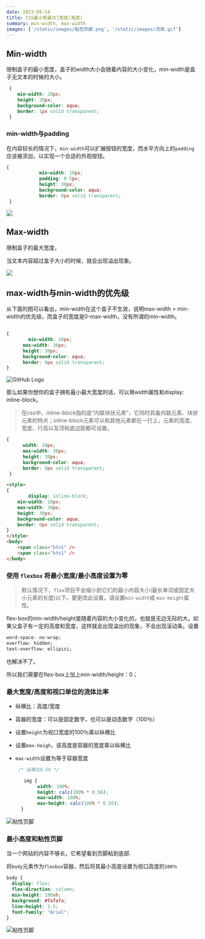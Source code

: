 ```yaml
---
date: 2023-05-14
title: CSS最小和最大(宽度/高度)
summary: min-width, max-width
images: ['/static/images/粘性页脚.png', '/static/images/流体.gif']
---
```


## Min-width

限制盒子的最小宽度，盒子的width大小会随着内容的大小变化，min-width是盒子无文本的时候的大小。

```css
 {
    min-width: 20px;
    height: 30px;
    background-color: aqua;
    border: 1px solid transparent;
 }
```



### min-width与padding

在内容较长的情况下，`min-width`可以扩展按钮的宽度，而水平方向上的`padding`应该被添加，以实现一个合适的外观按钮。

```css
{
            min-width: 10px;
            padding: 0 5px;
            height: 30px;
            background-color: aqua;
            border: 0px solid transparent;
 }
```

<img src='https://p9-juejin.byteimg.com/tos-cn-i-k3u1fbpfcp/ce915043ff574cba831853650f33c960~tplv-k3u1fbpfcp-zoom-in-crop-mark:3024:0:0:0.awebp?' />

## Max-width

限制盒子的最大宽度，

当文本内容超过盒子大小的时候，就会出现溢出现象。


<img src='https://p3-juejin.byteimg.com/tos-cn-i-k3u1fbpfcp/97441668d0b14c48901f7fbb479768a1~tplv-k3u1fbpfcp-zoom-in-crop-mark:3024:0:0:0.awebp?' />


## max-width与min-width的优先级

从下面的图可以看出，min-width在这个盒子不生效，说明max-width > min-width的优先级，而盒子的宽度是0-max-width，没有所谓的min-width。

```css
			
{     
  		min-width: 10px;
      max-width: 30px;
      height: 30px;
      background-color: aqua;
      border: 0px solid transparent;
}
```



![GitHub Logo](https://p6-juejin.byteimg.com/tos-cn-i-k3u1fbpfcp/cea62f75fb6248079d0b30bf532f8157~tplv-k3u1fbpfcp-zoom-in-crop-mark:3024:0:0:0.awebp?)



那么如果你想你的盒子拥有最小最大宽度的话，可以用width属性和display: inline-block。

> 在css中，inline-block指的是“内联块状元素”，它同时具备内联元素、块状元素的特点；inline-block元素可以和其他元素都在一行上，元素的高度、宽度、行高以及顶和底边距都可设置。

```css
{
      width: 10px;
      max-width: 30px;
      height: 30px;
      background-color: aqua;
      border: 0px solid transparent;
 }
```

```html
<style>
{
		display: inline-block;
    min-width: 10px;
    max-width: 30px;
    height: 30px;
    background-color: aqua;
    border: 0px solid transparent;
}
</style>
<body>
    <span class="btn1" />
    <span class="btn1" />
</body>
```

### 使用 `flexbox` 将最小宽度/最小高度设置为零

> 默认情况下，`flex`项目不会缩小到它们的最小内容大小(最长单词或固定大小元素的长度)以下。要更改此设置，请设置`min-width`或 `min-height`属性。

flex-box的min-width/height是随着内容的大小变化的，也就是无边无际的大。如果父盒子有一定的高度和宽度，这样就会出现溢出的现象，不会出现滚动条。设置

```css
word-space: no-wrap;
overflow: hidden;
text-overflow: ellipisi;
```

也解决不了。

所以我们需要在flex-box上加上min-width/height：0；

### 最大宽度/高度和视口单位的流体比率

- 纵横比：高度/宽度

- 容器的宽度：可以是固定数字，也可以是动态数字（100％）

- 设置`height`为视口宽度的100％乘以纵横比

- 设置`max-heigh`，该高度是容器的宽度乘以纵横比

- `max-width`设置为等于容器宽度

  

  ```css
   /* 纵横比0.56 */
  
     img {
          width: 100%;
          height: calc(100% * 0.56);
          max-width: 100%;
          max-height: calc(100% * 0.56);
    }
  ```



![粘性页脚](/static/images/流体.gif)


### 最小高度和粘性页脚

当一个网站的内容不够长，它希望看到页脚粘到底部.

将`body`元素作为`flexbox`容器，然后将其最小高度设置为视口高度的`100％`

```css
body {
  display: flex;
  flex-direction: column;
  min-height: 100vh;
  background: #fafafa;
  line-height: 1.5;
  font-family: "Arial";
}
```


![粘性页脚](/static/images/粘性页脚.png)



